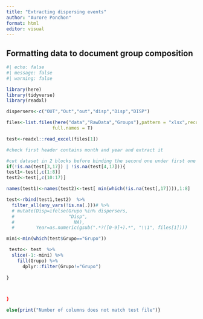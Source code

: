 ```yaml
---
title: "Extracting dispersing events"
author: "Aurore Ponchon"
format: html
editor: visual
---
```


## Formatting data to document group composition

```r
#| echo: false
#| message: false
#| warning: false

library(here)
library(tidyverse)
library(readxl)

dispersers<-c("OUT","Out","out","disp","Disp","DISP")

files<-list.files(here("data","RawData","Groups"),pattern = "xlsx",recursive=T,
                 full.names = T)

test<-readxl::read_excel(files[1])

#check first header contains month and year and extract it

#cut dataset in 2 blocks before binding the second one under first one
if(!is.na(test[3,17]) | !is.na(test[4,17])){
test1<-test[,c(1:8)]
test2<-test[,c(10:17)]

names(test1)<-names(test2)<-test[ min(which(!is.na(test[,17]))),1:8]

test<-rbind(test1,test2)  %>% 
  filter_all(any_vars(!is.na(.)))# %>% 
  # mutate(Disp=ifelse(Grupo %in% dispersers, 
  #                    "Disp",
  #                      NA),
  #        Year=as.numeric(gsub(".*?([0-9]+).*", "\\1", files[1]))) 

mini<-min(which(test$Grupo=="Grupo"))

 testo<- test  %>% 
  slice(-1:-mini) %>%
    fill(Grupo) %>% 
      dplyr::filter(Grupo!="Grupo") 
  
}



}

else{print("Number of columns does not match test file")}


```
